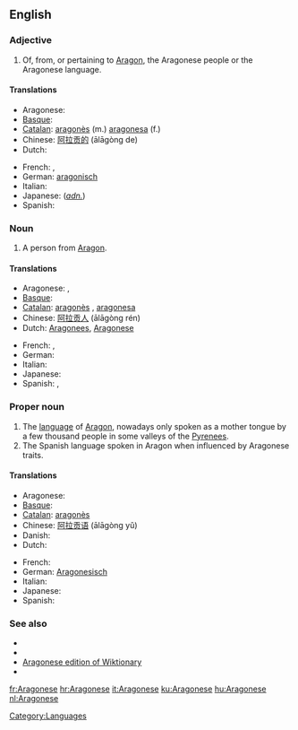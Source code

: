 ==English==
{{wikipedia|Aragonese language}}

===Adjective===
{{en-adj|-}}

# Of, from, or pertaining to [[Aragon]], the Aragonese people or the Aragonese language.

====Translations====
{{trans-top|from Aragon}}
* Aragonese: {{t+|an|aragonés|xs=Aragonese}}
* [[Basque]]: {{t|eu|aragoar|xs=Basque}}
* [[Catalan]]: [[aragonès]] (m.) [[aragonesa]] (f.)
* Chinese: [[阿拉贡的]] (ālāgòng de)
* Dutch: {{t+|nl|Aragonees}}
{{trans-mid}}
* French: {{t+|fr|aragonais|m}}, {{t+|fr|aragonaise|f}}
* German: [[aragonisch]]
* Italian: {{t+|it|aragonese}}
* Japanese: (''[[adnominal|adn.]]'') {{t|ja|アラゴンの|tr=Aragonno}}
* Spanish: {{t+|es|aragonés}}
{{trans-bottom}}

===Noun===
{{en-noun|pl=Aragonese}}

# A person from [[Aragon]].

====Translations====
{{trans-top|a person}}
* Aragonese: {{t+|an|aragonés|m|xs=Aragonese}}, {{t-|an|aragonesa|f|xs=Aragonese}}
* [[Basque]]: {{t|eu|aragoar|xs=Basque}}
* [[Catalan]]: [[aragonès]] {{m}}, [[aragonesa]] {{f}}
* Chinese: [[阿拉贡人]] (ālāgòng rén)
* Dutch: [[Aragonees]], {{m}} [[Aragonese]] {{f}}
{{trans-mid}}
* French: {{t+|fr|Aragonais|m}}, {{t+|fr|Aragonaise|f}}
* German: {{t+|de|Aragonesisch}}
* Italian: {{t+|it|aragonese}}
* Japanese: {{t|ja|アラゴン人|tr=Aragon-jin}}
* Spanish: {{t+|es|aragonés|m}}, {{t-|es|aragonesa|f}}
{{trans-bottom}}

===Proper noun===
{{en-proper noun}}

# The [[language]] of [[Aragon]], nowadays only spoken as a mother tongue by a few thousand people in some valleys of the [[Pyrenees]].
# The Spanish language spoken in Aragon when influenced by Aragonese traits.

====Translations====
{{trans-top|the language of Aragon}}
* Aragonese: {{t+|an|aragonés|xs=Aragonese}}
* [[Basque]]: {{t|eu|aragoiera|xs=Basque}}
* [[Catalan]]: [[aragonès]]
* Chinese: [[阿拉贡语]] (ālāgòng yǔ)
* Danish: {{t+|da|aragonisk}}
* Dutch: {{t+|nl|Aragonees}}
{{trans-mid}}
* French: {{t+|fr|aragonais|m}}
* German: [[Aragonesisch]]
* Italian: {{t+|it|aragonese}}
* Japanese: {{t+|ja|アラゴン語|tr=Aragon-go}}
* Spanish: {{t+|es|aragonés}}
{{trans-bottom}}

===See also===
{{interwiktionary|code=an}}

* {{langcat}}
* {{pedialite|Aragonese language}}
* [[:an:|Aragonese edition of Wiktionary]]
* {{ISO 639|link=Ethnologue|1code=an|lang=Aragonese|code=arg}}

[[Category:Languages]]

[[fr:Aragonese]]
[[hr:Aragonese]]
[[it:Aragonese]]
[[ku:Aragonese]]
[[hu:Aragonese]]
[[nl:Aragonese]]